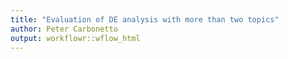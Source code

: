 ```yaml
---
title: "Evaluation of DE analysis with more than two topics"
author: Peter Carbonetto
output: workflowr::wflow_html
---
```


